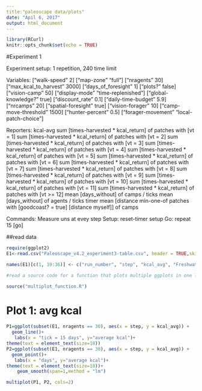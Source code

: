 ```yaml
---
title:"paleoscape data/plots"
date: "Apil 6, 2017"
output: html_document
---
```


```r
library(RCurl)
knitr::opts_chunk$set(echo = TRUE)
```

#Experiment 1
 
Experiment setup:
  1 repetition, 240 time limit

Variables:
  ["walk-speed" 2]
  ["map-zone" "full"]
  ["nragents" 30]
  ["max_kcal_to_harvest" 3000]
  ["days_of_foresight" 1]
  ["plots?" false]
  ["vision-camp" 50]
  ["display-mode" "time-replenished"]
  ["global-knowledge?" true]
  ["discount_rate" 0.1]
  ["daily-time-budget" 5.9]
  ["nrcamps" 20]
  ["spatial-foresight" true]
  ["vision-forager" 10]
  ["camp-move-threshold" 1500]
  ["hunter-percent" 0.5]
  ["forager-movement" "local-patch-choice"]

Reporters: 
  kcal-avg
  sum [times-harvested * kcal_return] of patches with [vt = 1]
  sum [times-harvested * kcal_return] of patches with [vt = 2]
  sum [times-harvested * kcal_return] of patches with [vt = 3]
  sum [times-harvested * kcal_return] of patches with [vt = 4]
  sum [times-harvested * kcal_return] of patches with [vt = 5]
  sum [times-harvested * kcal_return] of patches with [vt = 6]
  sum [times-harvested * kcal_return] of patches with [vt = 7]
  sum [times-harvested * kcal_return] of patches with [vt = 8]
  sum [times-harvested * kcal_return] of patches with [vt = 9]
  sum [times-harvested * kcal_return] of patches with [vt = 10]
  sum [times-harvested * kcal_return] of patches with [vt = 11]
  sum [times-harvested * kcal_return] of patches with [vt >= 12]
  mean [days_without] of camps / ticks
  mean [days_without] of agents / ticks
  timer
  mean [distance min-one-of patches with [goodcoast? = true] [distance myself]] of camps

Commands:
  Measure uns at evey step
  Setup: 
    reset-timer
    setup
  Go: 
    repeat 15 [go]
  
##read data

```r
require(ggplot2)
E1<-read.csv("Paleoscape_v4.2_experiment3-table.csv", header = TRUE,skip = 6,comment.char ="#")

names(E1)[c(1, 19:36)] <- c("run_number", "step", "kcal_avg", "Freshwater_wetlands", "Alluvial_Vegetation", "Strandveld", "Saline_Vegetation", "Renosterveld", "Sand_Fynbos", "v7", "Thicket", "Limestone_Fynbos", "Aeolianite_Coastal", "Sandy_Beach_Coastal", "TMS_Boulders_Coastal", "avg-days-no-camps","avg-days-no-agents", "timer","distance-from-coast")

#read a source code for a function that plots multiple ggplots in one layer

source("multiplot_function.R")
```

# Plot 1: avg kcal

```r
P1=ggplot(subset(E1, nragents == 30), aes(x = step, y = kcal_avg)) +
  geom_line()+
   labs(x = "tick = 15 days", y="average kcal")+
theme(text = element_text(size=18))
P2=ggplot(subset(E1, nragents == 30), aes(x = step, y = kcal_avg)) +
  geom_point()+
   labs(x = "days", y="average kcal")+
theme(text = element_text(size=18))+
    geom_smooth(span=1,method = "lm")

multiplot(P1, P2, cols=2)
```

